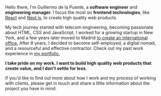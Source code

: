 Hello there, I'm Guillermo de la Puente, a **software engineer** and **engineering manager.**
I focus the most on **frontend technologies**, like [React](https://reactjs.org/) and [Next.js](https://nextjs.org/), to create high quality web products.

My tech journey started with telecom engineering, becoming passionate about HTML, CSS and JavaScript.
I worked for a growing startup in New York, and a few years later moved to Madrid [to create an international office.](/blog/podcast-building-a-team-from-scratch-with-splash)
After 8 years, I decided to become self-employed, a digital nomad, and a resourceful and effective contractor. Check out my past work experience in [my portfolio.](/portfolio)

**I take pride on my work. I want to build high quality web products that create value, and I don't settle for less.**

If you'd like to find out more about how I work and my process of working with clients, please
get in touch and share a little information about the project you have in mind.
